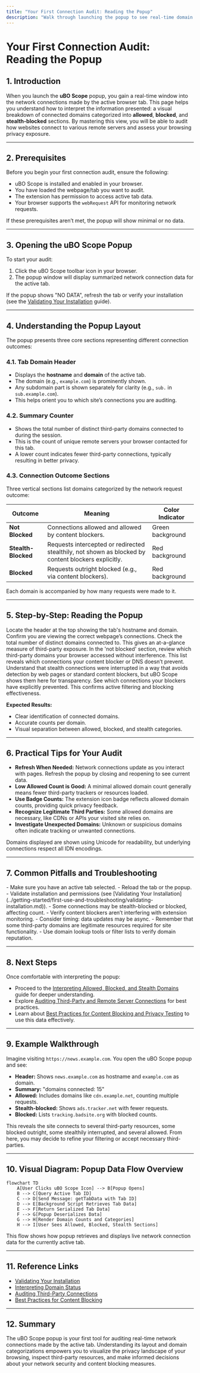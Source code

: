 ```yaml
---
title: "Your First Connection Audit: Reading the Popup"
description: "Walk through launching the popup to see real-time domain statistics for an active tab. Understand the visual breakdown of allowed, blocked, and stealth connections, and what these mean for your browsing privacy."
---
```


# Your First Connection Audit: Reading the Popup

## 1. Introduction

When you launch the **uBO Scope** popup, you gain a real-time window into the network connections made by the active browser tab. This page helps you understand how to interpret the information presented: a visual breakdown of connected domains categorized into **allowed**, **blocked**, and **stealth-blocked** sections. By mastering this view, you will be able to audit how websites connect to various remote servers and assess your browsing privacy exposure.

---

## 2. Prerequisites

Before you begin your first connection audit, ensure the following:

- uBO Scope is installed and enabled in your browser.
- You have loaded the webpage/tab you want to audit.
- The extension has permission to access active tab data.
- Your browser supports the `webRequest` API for monitoring network requests.

If these prerequisites aren’t met, the popup will show minimal or no data.

---

## 3. Opening the uBO Scope Popup

To start your audit:

1. Click the uBO Scope toolbar icon in your browser.
2. The popup window will display summarized network connection data for the active tab.

If the popup shows "NO DATA", refresh the tab or verify your installation (see the [Validating Your Installation](../getting-started/first-use-and-troubleshooting/validating-installation.md) guide).

---

## 4. Understanding the Popup Layout

The popup presents three core sections representing different connection outcomes:

### 4.1. Tab Domain Header

- Displays the **hostname** and **domain** of the active tab.
- The domain (e.g., `example.com`) is prominently shown.
- Any subdomain part is shown separately for clarity (e.g., `sub.` in `sub.example.com`).
- This helps orient you to which site’s connections you are auditing.

### 4.2. Summary Counter

- Shows the total number of distinct third-party domains connected to during the session.
- This is the count of unique remote servers your browser contacted for this tab.
- A lower count indicates fewer third-party connections, typically resulting in better privacy.

### 4.3. Connection Outcome Sections

Three vertical sections list domains categorized by the network request outcome:

| Outcome           | Meaning                                                    | Color Indicator        |
|-------------------|------------------------------------------------------------|-----------------------|
| **Not Blocked**   | Connections allowed and allowed by content blockers.       | Green background      |
| **Stealth-Blocked** | Requests intercepted or redirected stealthily, not shown as blocked by content blockers explicitly. | Red background        |
| **Blocked**        | Requests outright blocked (e.g., via content blockers).    | Red background        |

Each domain is accompanied by how many requests were made to it.

---

## 5. Step-by-Step: Reading the Popup

<Steps>
<Step title="Step 1: Identify the Main Domain">
Locate the header at the top showing the tab's hostname and domain. Confirm you are viewing the correct webpage’s connections.
</Step>
<Step title="Step 2: Review the Summary">
Check the total number of distinct domains connected to. This gives an at-a-glance measure of third-party exposure.
</Step>
<Step title="Step 3: Explore Allowed Domains">
In the 'not blocked' section, review which third-party domains your browser accessed without interference. This list reveals which connections your content blocker or DNS doesn’t prevent.
</Step>
<Step title="Step 4: Examine Stealth-Blocked Domains">
Understand that stealth connections were interrupted in a way that avoids detection by web pages or standard content blockers, but uBO Scope shows them here for transparency.
</Step>
<Step title="Step 5: Inspect Blocked Domains">
See which connections your blockers have explicitly prevented. This confirms active filtering and blocking effectiveness.
</Step>
</Steps>

**Expected Results:**
- Clear identification of connected domains.
- Accurate counts per domain.
- Visual separation between allowed, blocked, and stealth categories.

---

## 6. Practical Tips for Your Audit

- **Refresh When Needed:** Network connections update as you interact with pages. Refresh the popup by closing and reopening to see current data.
- **Low Allowed Count is Good:** A minimal allowed domain count generally means fewer third-party trackers or resources loaded.
- **Use Badge Counts:** The extension icon badge reflects allowed domain counts, providing quick privacy feedback.
- **Recognize Legitimate Third Parties:** Some allowed domains are necessary, like CDNs or APIs your visited site relies on.
- **Investigate Unexpected Domains:** Unknown or suspicious domains often indicate tracking or unwanted connections.

<Tip>
Domains displayed are shown using Unicode for readability, but underlying connections respect all IDN encodings.
</Tip>

---

## 7. Common Pitfalls and Troubleshooting

<AccordionGroup title="Troubleshooting Common Display Issues">
<Accordion title="Popup Shows 'NO DATA'">
- Make sure you have an active tab selected.
- Reload the tab or the popup.
- Validate installation and permissions (see [Validating Your Installation](../getting-started/first-use-and-troubleshooting/validating-installation.md)).
</Accordion>
<Accordion title="Badge Count is Zero but Connections Exist">
- Some connections may be stealth-blocked or blocked, affecting count.
- Verify content blockers aren’t interfering with extension monitoring.
- Consider timing: data updates may be async.
</Accordion>
<Accordion title="Unexpected Domains Appear in Allowed">
- Remember that some third-party domains are legitimate resources required for site functionality.
- Use domain lookup tools or filter lists to verify domain reputation.
</Accordion>
</AccordionGroup>

---

## 8. Next Steps

Once comfortable with interpreting the popup:

- Proceed to the [Interpreting Allowed, Blocked, and Stealth Domains](../guides/core-workflows/interpreting-domain-status.md) guide for deeper understanding.
- Explore [Auditing Third-Party and Remote Server Connections](../guides/core-workflows/auditing-third-party-connections.md) for best practices.
- Learn about [Best Practices for Content Blocking and Privacy Testing](../guides/core-workflows/best-practices-content-blocking.md) to use this data effectively.

---

## 9. Example Walkthrough

Imagine visiting `https://news.example.com`. You open the uBO Scope popup and see:

- **Header:** Shows `news.example.com` as hostname and `example.com` as domain.
- **Summary:** "domains connected: 15"
- **Allowed:** Includes domains like `cdn.example.net`, counting multiple requests.
- **Stealth-blocked:** Shows `ads.tracker.net` with fewer requests.
- **Blocked:** Lists `tracking.badsite.org` with blocked counts.

This reveals the site connects to several third-party resources, some blocked outright, some stealthily interrupted, and several allowed. From here, you may decide to refine your filtering or accept necessary third-parties.

---

## 10. Visual Diagram: Popup Data Flow Overview

```mermaid
flowchart TD
    A[User Clicks uBO Scope Icon] --> B[Popup Opens]
    B --> C[Query Active Tab ID]
    C --> D[Send Message: getTabData with Tab ID]
    D --> E[Background Script Retrieves Tab Data]
    E --> F[Return Serialized Tab Data]
    F --> G[Popup Deserializes Data]
    G --> H[Render Domain Counts and Categories]
    H --> I[User Sees Allowed, Blocked, Stealth Sections]
```

This flow shows how popup retrieves and displays live network connection data for the currently active tab.

---

## 11. Reference Links

- [Validating Your Installation](../getting-started/first-use-and-troubleshooting/validating-installation.md)
- [Interpreting Domain Status](../guides/core-workflows/interpreting-domain-status.md)
- [Auditing Third-Party Connections](../guides/core-workflows/auditing-third-party-connections.md)
- [Best Practices for Content Blocking](../guides/core-workflows/best-practices-content-blocking.md)

---

## 12. Summary

The uBO Scope popup is your first tool for auditing real-time network connections made by the active tab. Understanding its layout and domain categorizations empowers you to visualize the privacy landscape of your browsing, inspect third-party resources, and make informed decisions about your network security and content blocking measures.